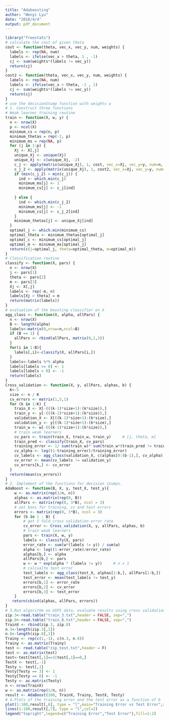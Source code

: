 ```yaml
---
title: "Adaboosting"
author: "Wenyi Lyu"
date: "2018/4/4"
output: pdf_document
---
```


```r
library("freestats")
# calculate the cost of given theta
cost <- function(theta, vec_x, vec_y, num, weights) {
  labels <- rep(NA, num)
  labels <- ifelse(vec_x > theta, 1 , -1)
  cj <- sum(weights*(labels != vec_y))
  return(cj)
}
cost2 <- function(theta, vec_x, vec_y, num, weights) {
  labels <- rep(NA, num)
  labels <- ifelse(vec_x > theta, -1 , 1)
  cj <- sum(weights*(labels != vec_y))
  return(cj)
}
# use the decisionStump function with weights w
# 1. Construct three functions 
# Weak learner training routine
train <- function(X, w, y) {
  n <- nrow(X)
  p <- ncol(X)
  minimum_cs = rep(n, p)
  minimum_thetas = rep(-2, p)
  minimum_ms = rep(NA, p)
  for (j in 1:p) {
    Xj <- X[,j]
    unique_Xj <- unique(Xj)
    unique_Xj <- c(unique_Xj, -2)
    c_j <- apply(matrix(unique_Xj), 1, cost, vec_x=Xj, vec_y=y, num=n, weights=w)
    c_j_2 <- apply(matrix(unique_Xj), 1, cost2, vec_x=Xj, vec_y=y, num=n, weights=w)
    if (min(c_j_2) > min(c_j)) {
      ind <- which.min(c_j)
      minimum_ms[j] <- 1
      minimum_cs[j] <- c_j[ind]
      
    } else {
      ind <- which.min(c_j_2)
      minimum_ms[j] <- -1
      minimum_cs[j] <- c_j_2[ind]
    }
    minimum_thetas[j] <- unique_Xj[ind]
  }
  optimal_j <- which.min(minimum_cs)
  optimal_theta <- minimum_thetas[optimal_j]
  optimal_c <- minimum_cs[optimal_j]
  optimal_m <- minimum_ms[optimal_j]
  return(c(j=optimal_j, theta=optimal_theta, m=optimal_m))
}
# Classification routine
classify <- function(X, pars) {
  n <- nrow(X)
  j <- pars[1]
  theta <- pars[2]
  m <- pars[3]
  Xj <- X[,j]
  labels <- rep(-m, n)
  labels[Xj > theta] = m
  return(matrix(labels))
}
# evaluation of the boosting classifier on X
agg_class <- function(X, alpha, allPars) {
  n <- nrow(X)
  B <- length(alpha)
  labels<-matrix(0,nrow=n,ncol=B)
  if (B == 1) {
    allPars <- rbind(allPars, matrix(0,1,3))
  }
  for(i in 1:B){
    labels[,i]<-classify(X, allPars[i,])
  }
  labels<-labels %*% alpha
  labels[labels >= 0] <- 1
  labels[labels < 0] <- -1
  return(labels)
}
Cross_validation <- function(X, y, allPars, alphas, b) {
  K<-5
  size <- n / K
  cv_errors <- matrix(1,5,1)
  for (k in 1:K) {
    train_X <- X[-(((k-1)*size+1):(k*size)),]
    train_y <- y[-(((k-1)*size+1):(k*size)),]
    validation_X <- X[((k-1)*size+1):(k*size),]
    validation_y <- y[((k-1)*size+1):(k*size),]
    train_w <- w[-(((k-1)*size+1):(k*size)),]
    # train weak learners
    cv_pars <- train(train_X, train_w, train_y)		# [j, theta, m]
    train_pred <- classify(train_X, cv_pars)	
    training_error <- 1/ sum(train_w)* sum(train_w*(train_pred != train_y))
    cv_alpha <- log((1-training_error)/training_error)
    cv_labels <- agg_class(validation_X, c(alphas[0:(b-1),], cv_alpha), rbind(allPars[0:(b-1),], cv_pars))
    cv_error <- mean(cv_labels != validation_y)
    cv_errors[k,] <- cv_error
  }
  return(mean(cv_errors))
}
# 2. Implement of the functions for decision stumps.
AdaBoost <- function(B, X, y, test_X, test_y){
	w <- as.matrix(rep(1/n, n))	
	alphas <- as.matrix(rep(0, B))
	allPars <- matrix(rep(0, 3*B), ncol = 3)
	# set boxs for training, cv and test errors
	errors <- matrix(rep(0, 3*B), ncol = 3)	
	for (b in 1 : B) {
		# get 5 fold cross validation error rate
		cv_error <- Cross_validation(X, y, allPars, alphas, b)
		# train weak learners
		pars <- train(X, w, y)	
		labels <- classify(X, pars)	
		error_rate <- sum(w*(labels != y)) / sum(w)
		alpha <- log((1-error_rate)/error_rate)
		alphas[b,] <- alpha
		allPars[b,] <- pars
		w <- w * exp(alpha * (labels != y))		# n x 1
		# calcualte test error
		test_labels <- agg_class(test_X, alphas[1:b,], allPars[1:b,])
		test_error <- mean(test_labels != test_y)
		errors[b,1] <- error_rate
		errors[b,2] <- cv_error
		errors[b,3] <- test_error
	}
   return(cbind(alphas, allPars, errors))
}
# 3.Run algorithm on USPS data, evaluate results using cross validation
zip.3<-read.table("train_3.txt",header = FALSE, sep=",")
zip.8<-read.table("train_8.txt",header = FALSE, sep=",")
TrainX <- rbind(zip.3, zip.8)	
n.3<-length(zip.3[,1])
n.8<-length(zip.8[,1])
Trainy <- rep(c(1,-1), c(n.3, n.8))
Trainy <- as.matrix(Trainy)
test <- read.table("zip_test.txt",header = F)
test <- as.matrix(test)
test<-test[test[,1]==3|test[,1]==8,]
TestX <- test[,-1]
Testy <- test[,1]
Testy[Testy == 3] <- 1
Testy[Testy == 8] <- -1
Testy <- as.matrix(Testy)
n <- nrow(TrainX)
w <- as.matrix(rep(1/n, n))
result <- AdaBoost(100, TrainX, Trainy, TestX, Testy)
# 4.Plots of the training error and the test error as a function of b
plot(1:100,result[,6], type = "l",main="Training Error vs Test Error",xlab="b",ylab="error",col=1)
lines(1:100,result[,7], type = "l",col=2)
legend("topright",legend=c("Training Error","Test Error"),fill=1:2)
```